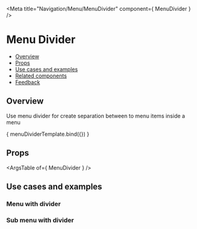 
<Meta
  title="Navigation/Menu/MenuDivider"
  component={ MenuDivider }
/>

<!--- Component template -->


<!--- Component documentation -->

# Menu Divider
- [Overview](#overview)
- [Props](#props)
- [Use cases and examples](#use-cases-and-examples)
- [Related components](#related-components)
- [Feedback](#feedback)

## Overview
Use menu divider for create separation between to menu items inside a menu

<Canvas>
  <Story name="Overview">
    { menuDividerTemplate.bind({}) }
  </Story>
</Canvas>

## Props
<ArgsTable of={ MenuDivider } />

## Use cases and examples
### Menu with divider
<Canvas>
  <Story name="Menu with divider">
    <div style={{width: 200}}>
      <Menu>
        <MenuItem title="Menu item 1" />
        <MenuDivider />
        <MenuItem title="Menu item 2" />
      </Menu>
    </div>
  </Story>
</Canvas>

### Sub menu with divider
<Canvas>
  <Story name="Sub menu with divider">
    <div style={{width: 200, height: 90}}>
      <Menu>
        <MenuItem title="Item with sub menu">
          <Menu>
            <MenuItem title="bla bla" />
            <MenuDivider />
            <MenuItem title="bla blo" />
          </Menu>
        </MenuItem>
      </Menu>
    </div>
  </Story>
</Canvas>